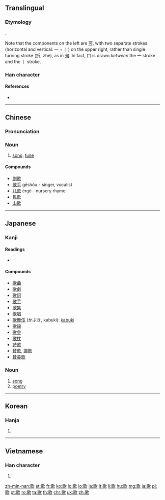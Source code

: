 {{also|欨}}
==Translingual==
{{stroke order|strokes=14}}

===Etymology===
{{Han compound|哥|欠|t2=blow|ls=psc|c1=s|c2=p}}.

Note that the components on the left are [[可]], with two separate strokes (horizontal and vertical: 一 + 丨) on the upper right, rather than single turning stroke (折, zhé), as in [[句]]. In fact, 口 is drawn ''between'' the 一 stroke and the 丨 stroke.

===Han character===
{{Han char|rn=76|rad=欠|as=10|sn=14|four=1768<sub>2</sub>|canj=一口弓人 (MRNO), X一口弓人 (XMRNO)|ids=⿰[[哥]][[欠]]}}

====References====
* {{Han ref|kx=0571.070|dkj=16167|dj=0959.060|hdz=32147.120|uh=6B4C|ud=27468|bh=BA71|bd=47729}}

----
==Chinese==
{{zh-hanzi-box|[[歌]]}}

===Pronunciation===
{{zh-pron
|m=gē
|c=go1
|cat=n
}}

===Noun===
{{zh-noun}}

# [[song]], [[tune]]

====Compounds====
* [[副歌]]
* [[歌手]] gēshǒu - singer, vocalist
* [[儿歌]] érgē - nursery rhyme
* [[民歌]]
* [[山歌]]
----

==Japanese==

===Kanji===
{{ja-kanji|grade=2|rs=欠10}}

====Readings====
* {{ja-readings
|goon=[[か]] (ka)
|kanon=[[か]] (ka)
|kun=[[うたう]] (utau), [[うた]] (uta)}}

====Compounds====
* [[歌曲]]
* [[歌劇]]
* [[歌詞]]
* [[歌手]]
* [[歌集]]
* [[歌唱]]
* [[歌舞伎]] (かぶき, kabuki): [[kabuki]]
* [[歌謡]]
* [[歌会]]
* [[歌枕]]
* [[詩歌]]
* [[賛歌]], [[讃歌]]
* [[賛美歌]]

===Noun===
{{ja-noun|うた}}

# [[song]]
# [[poetry]]

----

==Korean==

===Hanja===
{{ko-hanja|hangeul=[[가]]|eumhun=|rv=ga|mr=ka|y=ka}}

# {{defn|lang=ko|sort=欠10}}

----

==Vietnamese==

===Han character===
{{vi-hantu|[[ca]], [[cà]], [[cao]]|rs=欠10}}

# {{defn|lang=vi|sort=欠10}}

[[zh-min-nan:歌]]
[[et:歌]]
[[fr:歌]]
[[ko:歌]]
[[io:歌]]
[[lo:歌]]
[[la:歌]]
[[lt:歌]]
[[li:歌]]
[[hu:歌]]
[[mg:歌]]
[[ja:歌]]
[[pl:歌]]
[[pt:歌]]
[[ro:歌]]
[[ta:歌]]
[[th:歌]]
[[chr:歌]]
[[uk:歌]]
[[zh:歌]]